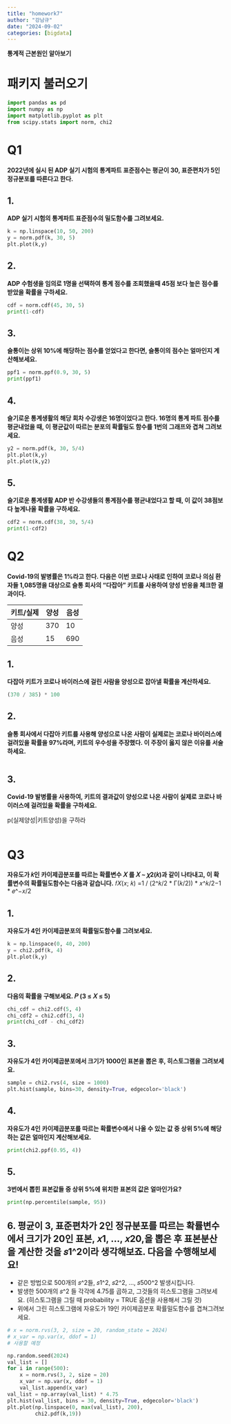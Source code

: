 ```yaml
---
title: "homework7"
author: "강남규"
date: "2024-09-02"
categories: [bigdata]
---
```


**통계적 근본원인 알아보기**

# 패키지 불러오기
```python
import pandas as pd
import numpy as np
import matplotlib.pyplot as plt
from scipy.stats import norm, chi2
```

# Q1

**2022년에 실시 된 ADP 실기 시험의 통계파트 표준점수는 평균이 30, 표준편차가 5인 정규분포를 따른다고 한다.**

## 1.
**ADP 실기 시험의 통계파트 표준점수의 밀도함수를 그려보세요.**

```python
k = np.linspace(10, 50, 200)
y = norm.pdf(k, 30, 5)
plt.plot(k,y)
```

## 2.
**ADP 수험생을 임의로 1명을 선택하여 통계 점수를 조회했을때 45점 보다 높은 점수를 받았을 확률을 구하세요.**

```python
cdf = norm.cdf(45, 30, 5)
print(1-cdf)
```

## 3.
**슬통이는 상위 10%에 해당하는 점수를 얻었다고 한다면, 슬통이의 점수는 얼마인지 계산해보세요.**

```python
ppf1 = norm.ppf(0.9, 30, 5)
print(ppf1)
```

## 4.
**슬기로운 통계생활의 해당 회차 수강생은 16명이었다고 한다. 16명의 통계 파트 점수를 평균내었을 때, 이 평균값이 따르는 분포의 확률밀도 함수를 1번의 그래프와 겹쳐 그려보세요.**

```python
y2 = norm.pdf(k, 30, 5/4)
plt.plot(k,y)
plt.plot(k,y2)
```

## 5.
**슬기로운 통계생활 ADP 반 수강생들의 통계점수를 평균내었다고 할 때, 이 값이 38점보다 높게나올 확률을 구하세요.**

```python
cdf2 = norm.cdf(38, 30, 5/4)
print(1-cdf2)
```


# Q2

**Covid‑19의 발병률은 1%라고 한다. 다음은 이번 코로나 사태로 인하여 코로나 의심 환자들 1,085명을 대상으로 슬통 회사의 “다잡아” 키트를 사용하여 양성 반응을 체크한 결과이다.**

| 키트/실제 | 양성 | 음성 |
|----------|------|------|
|   양성   |  370 |  10  |
|   음성   |  15  |  690 |

## 1.
**다잡아 키트가 코로나 바이러스에 걸린 사람을 양성으로 잡아낼 확률을 계산하세요.**

```python
(370 / 385) * 100
```

## 2.
**슬통 회사에서 다잡아 키트를 사용해 양성으로 나온 사람이 실제로는 코로나 바이러스에 걸려있을 확률을 97%라며, 키트의 우수성을 주장했다. 이 주장이 옳지 않은 이유를 서술하세요.**

```python

```

## 3.
**Covid‑19 발병률을 사용하여, 키트의 결과값이 양성으로 나온 사람이 실제로 코로나 바이러스에 걸려있을 확률을 구하세요.**

p(실제양성|키트양성)을 구하라

```python

```


# Q3

**자유도가 𝑘인 카이제곱분포를 따르는 확률변수 𝑋 를 𝑋 ∼ 𝜒2(𝑘)과 같이 나타내고, 이 확률변수의 확률밀도함수는 다음과 같습니다.**
𝑓𝑋(𝑥; 𝑘) =1 / (2^𝑘/2 * Γ(𝑘/2)) * 𝑥^𝑘/2−1 * 𝑒^−𝑥/2

## 1.
**자유도가 4인 카이제곱분포의 확률밀도함수를 그려보세요.**

```python
k = np.linspace(0, 40, 200)
y = chi2.pdf(k, 4)
plt.plot(k,y)
```

## 2.
**다음의 확률을 구해보세요. 𝑃 (3 ≤ 𝑋 ≤ 5)**

```python
chi_cdf = chi2.cdf(5, 4)
chi_cdf2 = chi2.cdf(3, 4)
print(chi_cdf - chi_cdf2)
```

## 3.
**자유도가 4인 카이제곱분포에서 크기가 1000인 표본을 뽑은 후, 히스토그램을 그려보세요.**

```python
sample = chi2.rvs(4, size = 1000)
plt.hist(sample, bins=30, density=True, edgecolor='black')
```

## 4.
**자유도가 4인 카이제곱분포를 따르는 확률변수에서 나올 수 있는 값 중 상위 5%에 해당하는 값은 얼마인지 계산해보세요.**

```python
print(chi2.ppf(0.95, 4))
```

## 5.
**3번에서 뽑힌 표본값들 중 상위 5%에 위치한 표본의 값은 얼마인가요?**

```python
print(np.percentile(sample, 95))
```

## 6. 평균이 3, 표준편차가 2인 정규분포를 따르는 확률변수에서 크기가 20인 표본, 𝑥1, ..., 𝑥20,을 뽑은 후 표본분산을 계산한 것을 𝑠1^2이라 생각해보죠. 다음을 수행해보세요!

- 같은 방법으로 500개의 𝑠^2들, 𝑠1^2, 𝑠2^2, ..., 𝑠500^2 발생시킵니다.
- 발생한 500개의 𝑠^2 들 각각에 4.75를 곱하고, 그것들의 히스토그램을 그려보세요. (히스토그램을 그릴 때 probability = TRUE 옵션을 사용해서 그릴 것)
- 위에서 그린 히스토그램에 자유도가 19인 카이제곱분포 확률밀도함수를 겹쳐그려보세요.

```python
# x = norm.rvs(3, 2, size = 20, random_state = 2024)
# x_var = np.var(x, ddof = 1)
# 사용할 예정

np.random.seed(2024)
val_list = []
for i in range(500):
    x = norm.rvs(3, 2, size = 20)
    x_var = np.var(x, ddof = 1)
    val_list.append(x_var)
val_list = np.array(val_list) * 4.75
plt.hist(val_list, bins = 30, density=True, edgecolor='black')
plt.plot(np.linspace(0, max(val_list), 200),
         chi2.pdf(k,19))
```